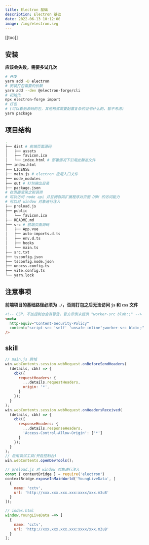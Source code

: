 ```yaml
---
title: Electron 基础
description: Electron 基础
date: 2022-06-13 10:12:00
image: /img/electron.svg
---
```


[[toc]]

## 安装

<Alert type="warning">**应该会失败，需要多试几次**</Alert>

```bash
# 开发
yarn add -D electron
# 安装打包需要的依赖
yarn add --dev @electron-forge/cli
# 初始化
npx electron-forge import
# 打包
# (可以看到源码的包，其他格式需要配置复杂的证书什么的，暂不考虑)
yarn package
```

## 项目结构

```bash
.
├── dist # 前端页面源码
│   ├── assets
│   ├── favicon.ico
│   └── index.html # 部署情况下引用此静态文件
├── index.html
├── LICENSE
├── main.js # electron 应用入口文件
├── node_modules
├── out # 打包输出目录
├── package.json
# 在页面渲染之前调用
# 可以访问 node api 并且拥有同扩展程序对页面 DOM 的访问能力
# 可以对 window 对象进行注入
├── preload.js
├── public
│   └── favicon.ico
├── README.md
├── src # 前端页面源码
│   ├── App.vue
│   ├── auto-imports.d.ts
│   ├── env.d.ts
│   ├── hooks
│   └── main.ts
├── src.txt
├── tsconfig.json
├── tsconfig.node.json
├── unocss.config.ts
├── vite.config.ts
└── yarn.lock
```

## 注意事项

<Alert type="warning">**前端项目的基础路径必须为 `./`，否则打包之后无法访问 `js` 和 `css` 文件**</Alert>

```html
<!-- CSP，不加控制台会有警告，官方示例未提供 "worker-src blob:;" -->
<meta
  http-equiv="Content-Security-Policy"
  content="script-src 'self' 'unsafe-inline';worker-src blob:;"
/>
```

## skill

```js
// main.js 跨域
win.webContents.session.webRequest.onBeforeSendHeaders(
  (details, cbk) => {
    cbk({
      requestHeaders: {
        ...details.requestHeaders,
        origin: '*',
      }
    });
  }
);
win.webContents.session.webRequest.onHeadersReceived(
  (details, cbk) => {
    cbk({
      responseHeaders: {
        ...details.responseHeaders,
        'Access-Control-Allow-Origin': ['*']
      }
    });
  }
);
// 启用调试工具(开启控制台)
win.webContents.openDevTools();

// preload.js 对 window 对象进行注入
const { contextBridge } = require('electron')
contextBridge.exposeInMainWorld('YoungLiveData', [
  {
    name: 'cctv',
    url: 'http://xxx.xxx.xxx.xxx:xxxx/xxx.m3u8'
  }
]);

// index.html
window.YoungLiveData ==> [
  {
    name: 'cctv',
    url: 'http://xxx.xxx.xxx.xxx:xxxx/xxx.m3u8'
  }
];
```